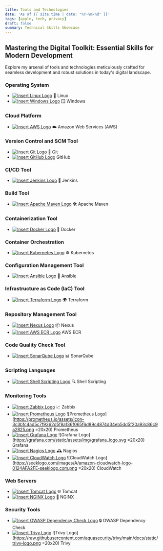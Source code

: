 ```yaml
---
title: Tools and Technologies
date: 'As of {{ site.time | date: "%Y-%m-%d" }}'
tags: [apple, tech, privacy]
draft: false
summary: Technical Skills Showcase
---
```


## Mastering the Digital Toolkit: Essential Skills for Modern Development

Explore my arsenal of tools and technologies meticulously crafted for seamless development and robust solutions in today's digital landscape.

### Operating System
- [![Insert Linux Logo](https://example.com/linux_logo.gif)](#) 🐧 Linux
- [![Insert Windows Logo](https://example.com/windows_logo.gif)](#) 🪟 Windows

### Cloud Platform
- [![Insert AWS Logo](https://example.com/aws_logo.gif)](#) ☁️ Amazon Web Services (AWS)

### Version Control and SCM Tool
- [![Insert Git Logo](https://example.com/git_logo.gif)](#) 🐙 Git
- [![Insert GitHub Logo](https://example.com/github_logo.gif)](#) GitHub

### CI/CD Tool
- [![Insert Jenkins Logo](https://example.com/jenkins_logo.gif)](#) 🔧 Jenkins

### Build Tool
- [![Insert Apache Maven Logo](https://example.com/maven_logo.gif)](#) 🛠️ Apache Maven

### Containerization Tool
- [![Insert Docker Logo](https://example.com/docker_logo.gif)](#) 🐳 Docker

### Container Orchestration
- [![Insert Kubernetes Logo](https://example.com/kubernetes_logo.gif)](#) ☸️ Kubernetes

### Configuration Management Tool
- [![Insert Ansible Logo](https://example.com/ansible_logo.gif)](#) 🔧 Ansible

### Infrastructure as Code (IaC) Tool
- [![Insert Terraform Logo](https://example.com/terraform_logo.gif)](#) 🌍 Terraform

### Repository Management Tool
- [![Insert Nexus Logo](https://example.com/nexus_logo.gif)](#) 📦 Nexus
- [![Insert AWS ECR Logo](https://example.com/aws_ecr_logo.gif)](#) AWS ECR

### Code Quality Check Tool
- [![Insert SonarQube Logo](https://example.com/sonarqube_logo.gif)](#) 📊 SonarQube

### Scripting Languages
- [![Insert Shell Scripting Logo](https://example.com/shell_logo.gif)](#) 🔍 Shell Scripting

### Monitoring Tools
- [![Insert Zabbix Logo](https://example.com/zabbix_logo.gif)](#) 📈 Zabbix
- [![Insert Prometheus Logo](https://example.com/prometheus_logo.gif)](#) ![Prometheus Logo](https://prometheus.io/assets/icon-3c3bfc4ad5c7f9362d5f8a136f065f6d89c4874d34eb5dd5f20a93c86c9a2825.png =20x20) Prometheus
- [![Insert Grafana Logo](https://example.com/grafana_logo.gif)](#) ![Grafana Logo](https://grafana.com/static/assets/img/grafana_logo.svg =20x20) Grafana
- [![Insert Nagios Logo](https://example.com/nagios_logo.gif)](#) 🕰️ Nagios
- [![Insert CloudWatch Logo](https://example.com/cloudwatch_logo.gif)](#) ![CloudWatch Logo](https://seeklogo.com/images/A/amazon-cloudwatch-logo-0124AFA2FE-seeklogo.com.png =20x20) CloudWatch

### Web Servers
- [![Insert Tomcat Logo](https://example.com/tomcat_logo.gif)](#) 🌐 Tomcat
- [![Insert NGINX Logo](https://example.com/nginx_logo.gif)](#) 📡 NGINX

### Security Tools
- [![Insert OWASP Dependency Check Logo](https://example.com/owasp_logo.gif)](#) 🔒 OWASP Dependency Check
- [![Insert Trivy Logo](https://example.com/trivy_logo.gif)](#) ![Trivy Logo](https://raw.githubusercontent.com/aquasecurity/trivy/main/docs/static/trivy-logo.png =20x20) Trivy
